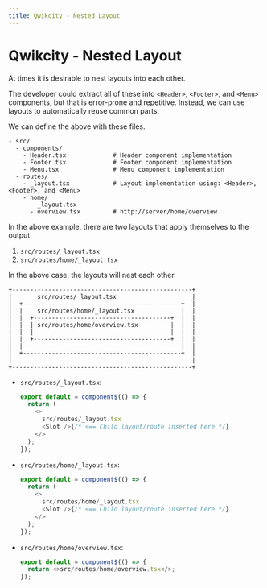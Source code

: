 ```yaml
---
title: Qwikcity - Nested Layout
---
```


# Qwikcity - Nested Layout

At times it is desirable to nest layouts into each other.

The developer could extract all of these into `<Header>`, `<Footer>`, and `<Menu>` components, but that is error-prone and repetitive. Instead, we can use layouts to automatically reuse common parts.


We can define the above with these files.
```
- src/
  - components/
    - Header.tsx             # Header component implementation
    - Footer.tsx             # Footer component implementation
    - Menu.tsx               # Menu component implementation
  - routes/
    - _layout.tsx            # Layout implementation using: <Header>, <Footer>, and <Menu>
    - home/
      - _layout.tsx
      - overview.tsx         # http://server/home/overview
```

In the above example, there are two layouts that apply themselves to the output. 
1. `src/routes/_layout.tsx`
2. `src/routes/home/_layout.tsx`

In the above case, the layouts will nest each other.

```
+--------------------------------------------------+
|       src/routes/_layout.tsx                     |
|  +--------------------------------------------+  |
|  |    src/routes/home/_layout.tsx             |  | 
|  |  +--------------------------------------+  |  |
|  |  | src/routes/home/overview.tsx         |  |  |
|  |  |                                      |  |  |
|  |  +--------------------------------------+  |  |
|  |                                            |  |
|  +--------------------------------------------+  |
|                                                  |
+--------------------------------------------------+
```

- `src/routes/_layout.tsx`:
  ```typescript
  export default = component$(() => {
    return (
      <>
        src/routes/_layout.tsx
        <Slot />{/* <== Child layout/route inserted here */}
      </>
    );
  });
  ```
- `src/routes/home/_layout.tsx`:
  ```typescript
  export default = component$(() => {
    return (
      <>
        src/routes/home/_layout.tsx
        <Slot />{/* <== Child layout/route inserted here */}
      </>
    );
  });
  ```
- `src/routes/home/overview.tsx`:
  ```typescript
  export default = component$(() => {
    return <>src/routes/home/overview.tsx</>;
  });
  ```

